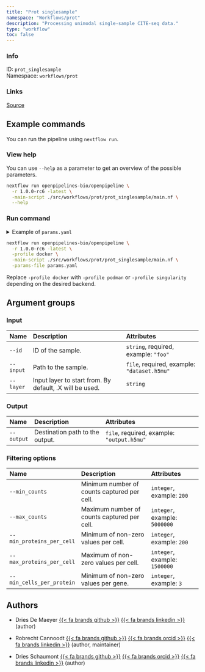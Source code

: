 ```yaml
---
title: "Prot singlesample"
namespace: "Workflows/prot"
description: "Processing unimodal single-sample CITE-seq data."
type: "workflow"
toc: false
---
```


::: {.column-margin}

### Info

ID: `prot_singlesample`  
Namespace: `workflows/prot`

### Links
[Source](https://github.com/openpipelines-bio/openpipeline/blob/1.0.0-rc6/./src/workflows/prot/prot_singlesample){.btn-action .btn-sm .btn-info .btn role="button"}

:::



## Example commands

You can run the pipeline using `nextflow run`.

### View help

You can use `--help` as a parameter to get an overview of the possible parameters.

```bash
nextflow run openpipelines-bio/openpipeline \
  -r 1.0.0-rc6 -latest \
  -main-script ./src/workflows/prot/prot_singlesample/main.nf \
  --help
```

### Run command

<details>
<summary>Example of `params.yaml`</summary>
```yaml
# Input
id: # please fill in - example: "foo"
input: # please fill in - example: "dataset.h5mu"
# layer: "foo"

# Output
# output: "$id.$key.output.h5mu"

# Filtering options
# min_counts: 200
# max_counts: 5000000
# min_proteins_per_cell: 200
# max_proteins_per_cell: 1500000
# min_cells_per_protein: 3

# Nextflow input-output arguments
publish_dir: # please fill in - example: "output/"
# param_list: "my_params.yaml"
```
</details>

```bash
nextflow run openpipelines-bio/openpipeline \
  -r 1.0.0-rc6 -latest \
  -profile docker \
  -main-script ./src/workflows/prot/prot_singlesample/main.nf \
  -params-file params.yaml
```

:::{.callout-note}
Replace `-profile docker` with `-profile podman` or `-profile singularity` depending on the desired backend.
:::

## Argument groups

### Input

|Name      |Description                                             |Attributes                                  |
|:---------|:-------------------------------------------------------|:-------------------------------------------|
|`--id`    |ID of the sample.                                       |`string`, required, example: `"foo"`        |
|`--input` |Path to the sample.                                     |`file`, required, example: `"dataset.h5mu"` |
|`--layer` |Input layer to start from. By default, .X will be used. |`string`                                    |


### Output

|Name       |Description                     |Attributes                                 |
|:----------|:-------------------------------|:------------------------------------------|
|`--output` |Destination path to the output. |`file`, required, example: `"output.h5mu"` |


### Filtering options

|Name                      |Description                                 |Attributes                    |
|:-------------------------|:-------------------------------------------|:-----------------------------|
|`--min_counts`            |Minimum number of counts captured per cell. |`integer`, example: `200`     |
|`--max_counts`            |Maximum number of counts captured per cell. |`integer`, example: `5000000` |
|`--min_proteins_per_cell` |Minimum of non-zero values per cell.        |`integer`, example: `200`     |
|`--max_proteins_per_cell` |Maximum of non-zero values per cell.        |`integer`, example: `1500000` |
|`--min_cells_per_protein` |Minimum of non-zero values per gene.        |`integer`, example: `3`       |

## Authors


  * Dries De Maeyer [{{< fa brands github >}}](https://github.com/ddemaeyer) [{{< fa brands linkedin >}}](https://linkedin.com/in/dries-de-maeyer-b46a814) (author)

  * Robrecht Cannoodt [{{< fa brands github >}}](https://github.com/rcannood) [{{< fa brands orcid >}}](https://orcid.org/0000-0003-3641-729X) [{{< fa brands linkedin >}}](https://linkedin.com/in/robrechtcannoodt) (author, maintainer)

  * Dries Schaumont [{{< fa brands github >}}](https://github.com/DriesSchaumont) [{{< fa brands orcid >}}](https://orcid.org/0000-0002-4389-0440) [{{< fa brands linkedin >}}](https://linkedin.com/in/dries-schaumont) (author)
